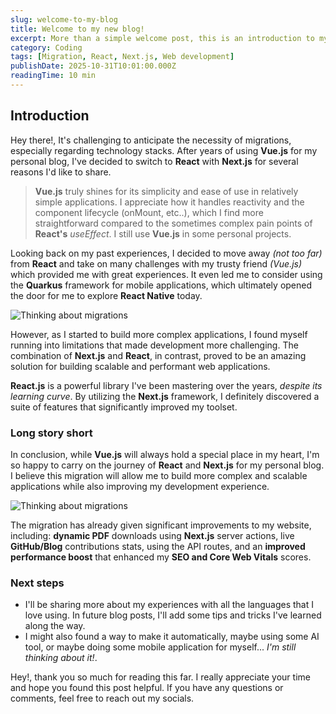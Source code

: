 ```yaml
---
slug: welcome-to-my-blog
title: Welcome to my new blog!
excerpt: More than a simple welcome post, this is an introduction to my blog, my newest migration from Vue.js a React.js (Vía Next.js) and my personal appreciation.
category: Coding
tags: [Migration, React, Next.js, Web development]
publishDate: 2025-10-31T10:01:00.000Z
readingTime: 10 min
---
```


## Introduction

Hey there!, It's challenging to anticipate the necessity of migrations, especially regarding technology stacks. After years of using **Vue.js** for my personal blog, I've decided to switch to **React** with **Next.js** for several reasons I'd like to share.

> **Vue.js** truly shines for its simplicity and ease of use in relatively simple applications. I appreciate how it handles reactivity and the component lifecycle (onMount, etc..), which I find more straightforward compared to the sometimes complex pain points of **React's** _useEffect_. I still use **Vue.js** in some personal projects.

Looking back on my past experiences, I decided to move away _(not too far)_ from **React** and take on many challenges with my trusty friend _(Vue.js)_ which provided me with great experiences. It even led me to consider using the **Quarkus** framework for mobile applications, which ultimately opened the door for me to explore **React Native** today.

<Image
  src="/static/img/blog/welcome-to-my-blog.jpeg"
  alt="Thinking about migrations"
  caption="Yeah, You should know how complicated migrating something is..."
/>

However, as I started to build more complex applications, I found myself running into limitations that made development more challenging. The combination of **Next.js** and **React**, in contrast, proved to be an amazing solution for building scalable and performant web applications.

**React.js** is a powerful library I've been mastering over the years, _despite its learning curve_. By utilizing the **Next.js** framework, I definitely discovered a suite of features that significantly improved my toolset.

### Long story short

In conclusion, while **Vue.js** will always hold a special place in my heart, I'm so happy to carry on the journey of **React** and **Next.js** for my personal blog. I believe this migration will allow me to build more complex and scalable applications while also improving my development experience.

<Image
  src="/static/img/blog/migration.jpeg"
  alt="Thinking about migrations"
  caption="Every step counts..."
/>

The migration has already given significant improvements to my website, including: **dynamic PDF** downloads using **Next.js** server actions, live **GitHub/Blog** contributions stats, using the API routes, and an **improved performance boost** that enhanced my **SEO and Core Web Vitals** scores.

### Next steps

- I'll be sharing more about my experiences with all the languages that I love using. In future blog posts, I'll add some tips and tricks I've learned along the way.
- I might also found a way to make it automatically, maybe using some AI tool, or maybe doing some mobile application for myself... _I'm still thinking about it!_.

Hey!, thank you so much for reading this far. I really appreciate your time and hope you found this post helpful. If you have any questions or comments, feel free to reach out my socials.
